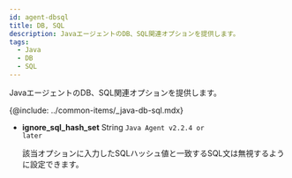 ```yaml
---
id: agent-dbsql
title: DB, SQL
description: JavaエージェントのDB、SQL関連オプションを提供します。
tags:
  - Java
  - DB
  - SQL
---
```


JavaエージェントのDB、SQL関連オプションを提供します。

{@include: ../common-items/_java-db-sql.mdx} 

- **ignore_sql_hash_set** <span class='type'>String</span> <code class="my">Java Agent v2.2.4 or later</code>

  該当オプションに入力したSQLハッシュ値と一致するSQL文は無視するように設定できます。
